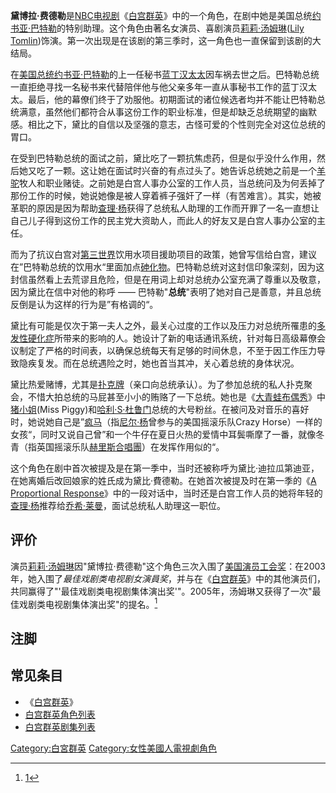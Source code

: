 {{Link style|time=2015-12-11T02:12:52+00:00}}
{{Infobox character |name = 黛博拉·費德勒<br />{{lang|en|Deborah Fiderer}}
 |series      = [[白宫群英|白宫群英]]
 |image = <!-- 檔案不存在 Deborah Fiderer.jpg ，可從英文維基百科取得 -->
 |caption = [[莉莉·汤姆琳|莉莉·汤姆琳]]饰演的黛博拉·費德勒
 |portrayer = [[莉莉·汤姆琳|莉莉·汤姆琳]]([[:en:Lily_Tomlin|Lily Tomlin]])
 |creator = [[艾伦·索金|艾伦·索金]]([[Aaron_Sorkin|Aaron Sorkin]])
 |first = 2002年5月22日 第三季第21集<br />《[[:en:Posse_Comitatus_(The_West_Wing)|Posse Comitatus]]》
 |last = 2006年5月14日 第七季第22集<Br />《[[:en:Tomorrow_(The_West_Wing)|Tomorrow]]》
| cause      = 劇集完結
 |nickname = 黛比（Debbie）
 |gender = 女性
 |occupation =  白宫人事处工作人员<Br /> (第一季, 仅提及未出镜), <Br />白宫秘书/总统办公室秘书 <Br />(第4季至第7季)
 |title = 
 |family = 
 |spouse = 迪拉瓜第迪亚先生(Mr. DiLaguardia) (离婚)
 |children = 
 |relatives = 
 |nationality = [[:en:United_States|美国]]
 |footnotes = 
}}

'''黛博拉·费德勒'''是[[NBC|NBC]][[电视剧|电视剧]]《[[白宫群英|白宫群英]]》中的一个角色，在剧中她是美国总统[[约书亚·巴特勒|约书亚·巴特勒]]的特别助理。这个角色由著名女演员、喜剧演员[[莉莉·汤姆琳|莉莉·汤姆琳]]([[:en:Lily_Tomlin|Lily Tomlin]])饰演。第一次出现是在该剧的第三季时，这一角色也一直保留到该剧的大结局。

在[[美国总统|美国总统]][[约书亚·巴特勒|约书亚·巴特勒]]的上一任秘书[[:en:Mrs._Landingham|蓝丁汉太太]]因车祸去世之后。巴特勒总统一直拒绝寻找一名秘书来代替陪伴他与他父亲多年一直从事秘书工作的蓝丁汉太太。最后，他的幕僚们终于了劝服他。初期面试的诸位候选者均并不能让巴特勒总统满意，虽然他们都符合从事这份工作的职业标准，但是却缺乏总统期望的幽默感。相比之下，黛比的自信以及坚强的意志，古怪可爱的个性则完全对这位总统的胃口。

在受到巴特勒总统的面试之前，黛比吃了一颗抗焦虑药，但是似乎没什么作用，然后她又吃了一颗。这让她在面试时兴奋的有点过头了。她告诉总统她之前是一个[[羊驼|羊驼]]牧人和职业赌徒。之前她是白宫人事办公室的工作人员，当总统问及为何丢掉了那份工作的时候，她说她像是被人穿着裤子强奸了一样（有苦难言）。其实，她被革职的原因是因为帮助[[查理·杨|查理·杨]]获得了总统私人助理的工作而开罪了一名一直想让自己儿子得到这份工作的民主党大资助人，而此人的好友又是白宫人事办公室的主任。

而为了抗议白宫对[[第三世界|第三世界]]饮用水项目援助项目的政策，她曾写信给白宫，建议在”巴特勒总统的饮用水“里面加点[[砷化物|砷化物]]。巴特勒总统对这封信印象深刻，因为这封信虽然看上去荒谬且危险，但是在用词上却对总统办公室充满了尊重以及敬意，因为黛比在信中对他的称呼 —— 巴特勒"'''总统'''"表明了她对自己是善意，并且总统反倒是认为这样的行为是”有格调的“。

黛比有可能是仅次于第一夫人之外，最关心过度的工作以及压力对总统所罹患的[[多发性硬化症|多发性硬化症]]所带来的影响的人。她设计了新的电话通讯系统，针对每日高级幕僚会议制定了严格的时间表，以确保总统每天有足够的时间休息，不至于因工作压力导致隐疾复发。而在总统遇险之时，她也首当其冲，关心着总统的身体状况。

黛比热爱赌博，尤其是[[扑克牌|扑克牌]]（亲口向总统承认）。为了参加总统的私人扑克聚会，不惜大拍总统的马屁甚至小小的贿赂了一下总统。她也是《[[大青蛙布偶秀|大青蛙布偶秀]]》中[[:en:Miss_Piggy|猪小姐]](Miss Piggy)和[[哈利·S·杜鲁门|哈利·S·杜鲁门]]总统的大号粉丝。在被问及对音乐的喜好时，她说她自己是”[[:en:Crazy_Horse_(band)|疯马]]（指[[尼尔·杨|尼尔·杨]]曾参与的美国摇滚乐队Crazy Horse）一样的女孩“，同时又说自己曾”和一个牛仔在夏日火热的爱情中耳鬓嘶摩了一番，就像冬青（指英国摇滚乐队[[赫里斯合唱團|赫里斯合唱團]]）在发挥作用似的“。

这个角色在剧中首次被提及是在第一季中，当时还被称呼为黛比·迪拉瓜第迪亚，在她离婚后改回娘家的姓氏成为黛比·費德勒。在她首次被提及时在第一季的《[[:en:A_Proportional_Response|A Proportional Response]]》中的一段对话中，当时还是白宫工作人员的她将年轻的[[查理·杨|查理·杨]]推荐给[[乔希·莱曼|乔希·莱曼]]，面试总统私人助理这一职位。

== 评价 ==

演员[[莉莉·汤姆琳|莉莉·汤姆琳]]因"黛博拉·费德勒"这个角色三次入围了[[美国演员工会奖|美国演员工会奖]]：在2003年，她入围了''最佳戏剧类电视剧女演員奖''，并与在《[[白宫群英|白宫群英]]》中的其他演员们，共同赢得了"'最佳戏剧类电视剧集体演出奖'"。2005年，汤姆琳又获得了一次"最佳戏剧类电视剧集体演出奖"的提名。<ref>[http://www.imdb.com/name/nm0005499/awards]</ref>

==注脚==
<references/>

== 常见条目 ==
*《[[白宫群英|白宫群英]]》
*[[白宫群英角色列表|白宫群英角色列表]]
*[[:en:List_of_The_West_Wing_episodes|白宫群英剧集列表]]{{en}}

{{The West Wing}}

[[Category:白宮群英|Category:白宮群英]]
[[Category:女性美國人電視劇角色|Category:女性美國人電視劇角色]]